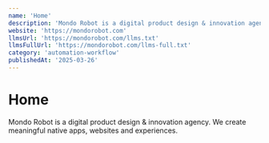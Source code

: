 ```yaml
---
name: 'Home'
description: 'Mondo Robot is a digital product design & innovation agency. We create meaningful native apps, websites and experiences.'
website: 'https://mondorobot.com'
llmsUrl: 'https://mondorobot.com/llms.txt'
llmsFullUrl: 'https://mondorobot.com/llms-full.txt'
category: 'automation-workflow'
publishedAt: '2025-03-26'
---
```


# Home

Mondo Robot is a digital product design & innovation agency. We create meaningful native apps, websites and experiences.
